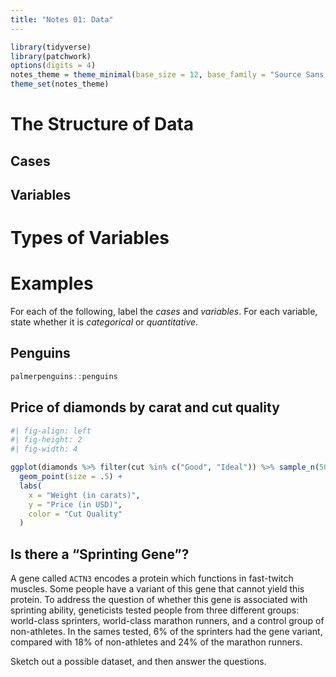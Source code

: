 ```yaml
---
title: "Notes 01: Data"
---
```


```r
library(tidyverse)
library(patchwork)
options(digits = 4)
notes_theme = theme_minimal(base_size = 12, base_family = "Source Sans 3")
theme_set(notes_theme)
```

# The Structure of Data

::: callout-note
## Cases

\vspace{.5in}

:::


::: callout-note
## Variables

\vspace{.5in}
:::

# Types of Variables

\vspace{2in}


# Examples

For each of the following, label the *cases* and *variables*. For each variable, state whether it is *categorical* or *quantitative*. 

## Penguins

```r
palmerpenguins::penguins 
```

## Price of diamonds by carat and cut quality

```r
#| fig-align: left
#| fig-height: 2
#| fig-width: 4

ggplot(diamonds %>% filter(cut %in% c("Good", "Ideal")) %>% sample_n(500), aes(x = carat, y = price, col = cut)) + 
  geom_point(size = .5) + 
  labs(
    x = "Weight (in carats)",
    y = "Price (in USD)",
    color = "Cut Quality"
  )
```

## Is there a "Sprinting Gene"?

A gene called `ACTN3` encodes a protein which functions in fast-twitch muscles. Some people have a variant of this gene that cannot yield this protein. To address the question of whether this gene is associated with sprinting ability, geneticists tested people from three different groups: world-class sprinters, world-class marathon runners, and a control group of non-athletes. In the sames tested, 6% of the sprinters had the gene variant, compared with 18% of non-athletes and 24% of the marathon runners. 

Sketch out a possible dataset, and then answer the questions. 
